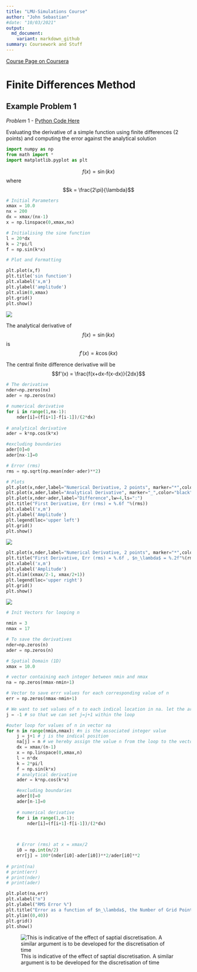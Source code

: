 ```yaml
---
title: "LMU-Simulations Course"
author: "John Sebastian"
#date: "10/03/2021"
output:
  md_document:
    variant: markdown_github
summary: Coursework and Stuff
---
```

[Course Page on Coursera](https://www.coursera.org/learn/computers-waves-simulations)

# Finite Differences Method
## Example Problem 1

$Problem \ 1$ - [Python Code Here](https://john-seb.github.io/lmu-simulations/exp1.html)

Evaluating the derivative of a simple function using finite differences (2 points) and computing the error against the analytical solution

```python
import numpy as np
from math import *
import matplotlib.pyplot as plt
```

$$f(x) = \sin(kx)$$ 
where $$k = \frac{2\pi}{\lambda}$$


```python
# Initial Parameters
xmax = 10.0
nx = 200
dx = xmax/(nx-1)
x = np.linspace(0,xmax,nx)

# Initialising the sine function
l = 20*dx
k = 2*pi/l
f = np.sin(k*x)

# Plot and Formatting

plt.plot(x,f)
plt.title('sin function')
plt.xlabel('x,m')
plt.ylabel('amplitude')
plt.xlim(0,xmax)
plt.grid()
plt.show()
```


    
![](./images/output_4_0.png)
    


The analytical derivative of $$f(x) = \sin(kx)$$ is
$$f'(x) = k\cos(kx)$$

The central finite difference derivative will be 
$$f'(x) = \frac{f(x+dx-f(x-dx)}{2dx}$$


```python
# The derivative
nder=np.zeros(nx)
ader = np.zeros(nx)

# numerical derivative
for i in range(1,nx-1):
    nder[i]=(f[i+1]-f[i-1])/(2*dx)
    
# analytical derivative
ader = k*np.cos(k*x)

#excluding boundaries
ader[0]=0
ader[nx-1]=0

# Error (rms)
rms = np.sqrt(np.mean(nder-ader)**2)

# Plots
plt.plot(x,nder,label="Numerical Derivative, 2 points", marker="*",color="blue")
plt.plot(x,ader,label="Analytical Derivative", marker="_",color="black")
plt.plot(x,nder-ader,label="Difference",lw=4,ls=":")
plt.title("First Derivative, Err (rms) = %.6f "%(rms))
plt.xlabel('x,m')
plt.ylabel('Amplitude')
plt.legend(loc='upper left')
plt.grid()
plt.show()
```


    
![](./images/output_6_0.png)
    



```python
plt.plot(x,nder,label="Numerical Derivative, 2 points", marker="*",color="blue")
plt.title("First Derivative, Err (rms) = %.6f , $n_\lambda$ = %.2f"%(rms, l/dx))
plt.xlabel('x,m')
plt.ylabel('Amplitude')
plt.xlim((xmax/2-1, xmax/2+1))
plt.legend(loc='upper right')
plt.grid()
plt.show()
```


    
![](./images/output_7_0.png)
    



```python
# Init Vectors for looping n

nmin = 3
nmax = 17

# To save the derivatives
nder=np.zeros(n)
ader = np.zeros(n)

# Spatial Domain (1D)
xmax = 10.0

# vector containing each integer between nmin and nmax
na = np.zeros(nmax-nmin+1)

# Vector to save errr values for each corresponding value of n
err = np.zeros(nmax-nmin+1)

# We want to set values of n to each indical location in na. let the array index be j
j = -1 # so that we can set j=j+1 within the loop

#outer loop for values of n in vector na
for n in range(nmin,nmax): #n is the associated integer value 
    j = j+1 # j is the indical position
    na[j] = n # we hereby assign the value n from the loop to the vector element at j in na
    dx = xmax/(n-1)
    x = np.linspace(0,xmax,n)
    l = n*dx
    k = 2*pi/l
    f = np.sin(k*x)
    # analytical derivative
    ader = k*np.cos(k*x)

    #excluding boundaries
    ader[0]=0
    ader[n-1]=0
    
    # numerical derivative
    for i in range(1,n-1):
        nder[i]=(f[i+1]-f[i-1])/(2*dx)
        


    # Error (rms) at x = xmax/2
    i0 = np.int(n/2)
    err[j] = 100*(nder[i0]-ader[i0])**2/ader[i0]**2
    
# print(na)
# print(err)
# print(nder)
# print(ader)

plt.plot(na,err)
plt.xlabel("n")
plt.ylabel("RMS Error %")
plt.title("Error as a function of $n_\lambda$, the Number of Grid Points per $\lambda$")
plt.ylim((0,40))
plt.grid()
plt.show()
```


![This is indicative of the effect of saptial discretisation. A similar argument is to be developed for the discretisation of time](./images/output_8_0.png)

    

